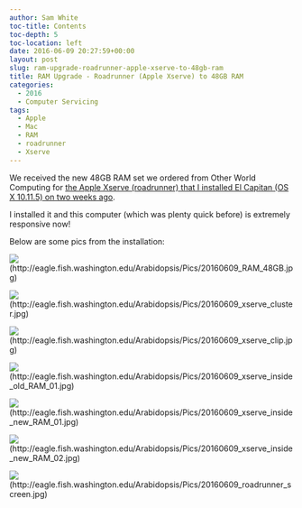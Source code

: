 ```yaml
---
author: Sam White
toc-title: Contents
toc-depth: 5
toc-location: left
date: 2016-06-09 20:27:59+00:00
layout: post
slug: ram-upgrade-roadrunner-apple-xserve-to-48gb-ram
title: RAM Upgrade - Roadrunner (Apple Xserve) to 48GB RAM
categories:
  - 2016
  - Computer Servicing
tags:
  - Apple
  - Mac
  - RAM
  - roadrunner
  - Xserve
---
```


We received the new 48GB RAM set we ordered from Other World Computing for [the Apple Xserve (roadrunner) that I installed El Capitan (OS X 10.11.5) on two weeks ago](https://robertslab.github.io/sams-notebook/posts/2016/2016-05-31-computer-setup-cluster-node003-conversion/).

I installed it and this computer (which was plenty quick before) is extremely responsive now!

Below are some pics from the installation:

![](https://eagle.fish.washington.edu/Arabidopsis/Pics/20160609_RAM_48GB.jpg)(http://eagle.fish.washington.edu/Arabidopsis/Pics/20160609_RAM_48GB.jpg)

![](https://eagle.fish.washington.edu/Arabidopsis/Pics/20160609_xserve_cluster.jpg)(http://eagle.fish.washington.edu/Arabidopsis/Pics/20160609_xserve_cluster.jpg)

![](https://eagle.fish.washington.edu/Arabidopsis/Pics/20160609_xserve_clip.jpg)(http://eagle.fish.washington.edu/Arabidopsis/Pics/20160609_xserve_clip.jpg)

![](https://eagle.fish.washington.edu/Arabidopsis/Pics/20160609_xserve_inside_old_RAM_01.jpg)(http://eagle.fish.washington.edu/Arabidopsis/Pics/20160609_xserve_inside_old_RAM_01.jpg)

![](https://eagle.fish.washington.edu/Arabidopsis/Pics/20160609_xserve_inside_new_RAM_01.jpg)(http://eagle.fish.washington.edu/Arabidopsis/Pics/20160609_xserve_inside_new_RAM_01.jpg)

![](https://eagle.fish.washington.edu/Arabidopsis/Pics/20160609_xserve_inside_new_RAM_02.jpg)(http://eagle.fish.washington.edu/Arabidopsis/Pics/20160609_xserve_inside_new_RAM_02.jpg)

![](https://eagle.fish.washington.edu/Arabidopsis/Pics/20160609_roadrunner_screen.jpg)(http://eagle.fish.washington.edu/Arabidopsis/Pics/20160609_roadrunner_screen.jpg)
